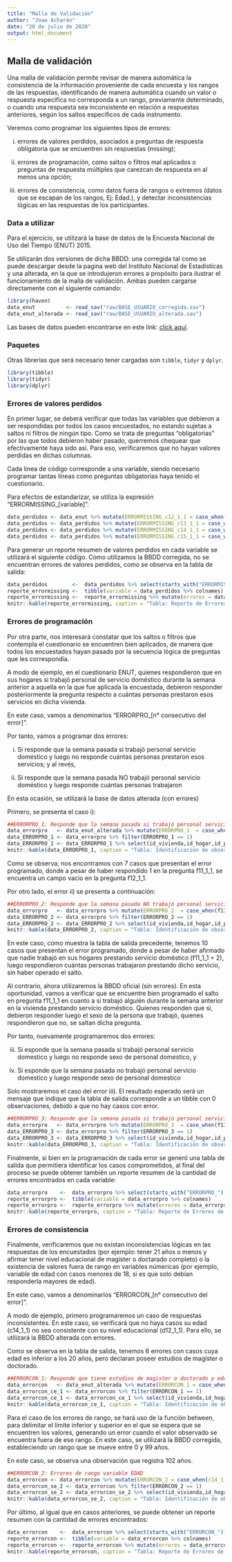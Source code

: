 ```yaml
---
title: "Malla de Validación"
author: "Joao Acharán"
date: "20 de julio de 2020"
output: html_document
---
```


## Malla de validación

Una malla de validación permite revisar de manera automática la consistencia de la información proveniente de cada encuesta y los rangos de las respuestas, identificando de manera automática cuando un valor o respuesta específica no corresponda a un rango, previamente determinado, o cuando una respuesta sea inconsistente en relación a respuestas anteriores, según los saltos específicos de cada instrumento.

Veremos como programar los siguientes tipos de errores:

i) errores de valores perdidos, asociados a preguntas de respuesta obligatoria que se encuentren sin respuestas (missing); 

ii) errores de programación, como saltos o filtros mal aplicados o preguntas de respuesta múltiples que carezcan de respuesta en al menos una opción;

iii) errores de consistencia, como datos fuera de rangos o extremos (datos que se escapan de los rangos, Ej: Edad.), y detectar inconsistencias lógicas en las respuestas de los participantes.

### Data a utilizar

Para el ejercicio, se utilizará la base de datos de la Encuesta Nacional de Uso del Tiempo (ENUT) 2015. 

Se utilizarán dos versiones de dicha BBDD: una corregida tal como se puede descargar desde la pagina web del Instituto Nacional de Estadísticas y una alterada, en la que se introdujeron errores a propósito para ilustrar el funcionamiento de la malla de validación. Ambas pueden cargarse directamente con el siguiente comando:

```r
library(haven)
data_enut          <- read_sav("raw/BASE_USUARIO_corregida.sav")
data_enut_alterada <- read_sav("raw/BASE_USUARIO_alterada.sav")
```

Las bases de datos pueden encontrarse en este link: <a href = "https://github.com/JoaoAcharanR/Malla_validacion/tree/master/raw">click aquí</a>. 

### Paquetes

Otras librerias que será necesario tener cargadas son <CODE>tibble</CODE>, <CODE>tidyr</CODE> y <CODE>dplyr</CODE>.

```r
library(tibble)
library(tidyr)
library(dplyr)
```

### Errores de valores perdidos

En primer lugar, se deberá verificar que todas las variables que debieron a ser respondidas por todos los casos encuestados, no estando sujetas a saltos ni filtros de ningún tipo. Como se trata de preguntas "obligatorias" por las que todos debieron haber pasado, querremos chequear que efectivamente haya sido así. Para eso, verificaremos que no hayan valores perdidas en dichas columnas.

Cada línea de código corresponde a una variable, siendo necesario programar tantas líneas como preguntas obligatorias haya tenido el cuestionario. 

Para efectos de estandarizar, se utiliza la expresión "ERRORMISSING_[variable]". 

```r
data_perdidos <- data_enut %>% mutate(ERRORMISSING_c12_1_1 = case_when(c12_1_1 = is.na(c12_1_1) ~ 1, TRUE ~ 0))
data_perdidos <- data_perdidos %>% mutate(ERRORMISSING_c13_1_1 = case_when(c13_1_1 = is.na(c13_1_1) ~ 1, TRUE ~ 0))
data_perdidos <- data_perdidos %>% mutate(ERRORMISSING_c14_1_1 = case_when(c14_1_1 = is.na(c14_1_1) ~ 1, TRUE ~ 0))
data_perdidos <- data_perdidos %>% mutate(ERRORMISSING_c15_1_1 = case_when(c15_1_1 = is.na(c15_1_1) ~ 1, TRUE ~ 0))
```

Para generar un reporte resumen de valores perdidos en cada variable se utilizará el siguiente código. Como utilizamos la BBDD corregida, no se encuentran errores de valores perdidos, como se observa en la tabla de salida:

```r
data_perdidos        <-  data_perdidos %>% select(starts_with("ERRORMISSING_"))
reporte_errormissing <-  tibble(variable = data_perdidos %>% colnames)
reporte_errormissing <-  reporte_errormissing %>% mutate(errores = data_perdidos %>% colSums(na.rm = TRUE))
knitr::kable(reporte_errormissing, caption = "Tabla: Reporte de Errores de valores perdidos")
```

### Errores de programación

Por otra parte, nos interesará constatar que los saltos o filtros que contempla el cuestionario se encuentren bien aplicados, de manera que todos los encuestados hayan pasado por la secuencia lógica de preguntas que les correspondía. 

A modo de ejemplo, en el cuestionario ENUT, quienes respondieron que en sus hogares si trabajó personal de servicio doméstico durante la semana anterior a aquella en la que fue aplicada la encuestada, debieron responder posteriormente la pregunta respecto a cuántas personas prestaron esos servicios en dicha vivienda. 

En este caso, vamos a denominarlos "ERRORPRO_[n° consecutivo del error]".

Por tanto, vamos a programar dos errores: 

i) Si responde que la semana pasada si trabajó personal servicio doméstico y luego no responde cuántas personas prestaron esos servicios; y al revés,

ii) Si responde que la semana pasada NO trabajó personal servicio doméstico y luego responde cuántas personas trabajaron

En esta ocasión, se utilizará la base de datos alterada (con errores)

Primero, se presenta el caso i):

```r
##ERRORPRO_1: Responde que la semana pasada si trabajó personal servicio domestico y luego no responde cuantas personas
data_errorpro   <- data_enut_alterada %>% mutate(ERRORPRO_1  = case_when(f11_1_1 == 1 & is.na(f12_1_1) ~ 1, TRUE ~ 0))
data_ERRORPRO_1 <- data_errorpro %>% filter(ERRORPRO_1 == 1)
data_ERRORPRO_1 <- data_ERRORPRO_1 %>% select(id_vivienda,id_hogar,id_persona,ERRORPRO_1,f11_1_1,f12_1_1)
knitr::kable(data_ERRORPRO_1, caption = "Tabla: Identificación de observaciones con ERRORPRO_1")
```

Como se observa, nos encontramos con 7 casos que presentan el error programado, donde a pesar de haber respondido 1 en la pregunta f11_1_1, se encuentra un campo vacio en la pregunta f12_1_1.

Por otro lado, el error ii) se presenta a continuación:

```r
##ERRORPRO_2: Responde que la semana pasada NO trabajó personal servicio domestico y luego responde cuantas personas trabajaron
data_errorpro   <- data_errorpro %>% mutate(ERRORPRO_2  = case_when(f11_1_1 == 2 & !is.na(f12_1_1) ~ 1, TRUE ~ 0))
data_ERRORPRO_2 <- data_errorpro %>% filter(ERRORPRO_2 == 1)
data_ERRORPRO_2 <- data_ERRORPRO_2 %>% select(id_vivienda,id_hogar,id_persona,ERRORPRO_2,f11_1_1,f12_1_1)
knitr::kable(data_ERRORPRO_2, caption = "Tabla: Identificación de observaciones con ERRORPRO_2")
```

En este caso, como muestra la tabla de salida precedente, tenemos 10 casos que presentan el error programado, donde a pesar de haber afirmado que nadie trabajó en sus hogares prestando servicio doméstico (f11_1_1 = 2), luego respondieron cuántas personas trabajaron prestando dicho servicio, sin haber operado el salto.

Al contrario, ahora utilizaremos la BBDD oficial (sin errores). En esta oportunidad, vamos a verificar que se encuentre bien programado el salto en pregunta f11_1_1 en cuanto a si trabajó alguién durante la semana anterior en la vivienda prestando servicio doméstico. Quienes responden que si, debieron responder luego el sexo de la persona que trabajó, quienes respondieron que no, se saltan dicha pregunta. 

Por tanto, nuevamente programaremos dos errores:

iii) Si esponde que la semana pasada si trabajó personal servicio domestico y luego no responde sexo de personal domestico, y

iv) Si esponde que la semana pasada no trabajó personal servicio domestico y luego responde sexo de personal domestico

Solo mostraremos el caso del error iii). El resultado esperado será un mensaje que indique que la tabla de salida corresponde a un tibble con 0 observaciones, debido a que no hay casos con error.

```r
##ERRORPRO_3: Responde que la semana pasada si trabajó personal servicio domestico y luego no responde sexo de personal domestico
data_errorpro   <- data_errorpro %>% mutate(ERRORPRO_3  = case_when(f11_1_1 == 1 & is.na(f13_1_1) ~ 1, TRUE ~ 0))
data_ERRORPRO_3 <- data_errorpro %>% filter(ERRORPRO_3 == 1)
data_ERRORPRO_3 <- data_ERRORPRO_3 %>% select(id_vivienda,id_hogar,id_persona,ERRORPRO_3,f11_1_1,f13_1_1)
knitr::kable(data_ERRORPRO_3, caption = "Tabla: Identificación de observaciones con ERRORPRO_3")
```

Finalmente, si bien en la programación de cada error se generó una tabla de salida que permitiera identificar los casos comprometidos, al final del proceso se puede obtener también un reporte resumen de la cantidad de errores encontrados en cada variable:

```r
data_errorpro    <-  data_errorpro %>% select(starts_with("ERRORPRO_"))
reporte_errorpro <-  tibble(variable = data_errorpro %>% colnames)
reporte_errorpro <-  reporte_errorpro %>% mutate(errores = data_errorpro %>% colSums(na.rm = TRUE))
knitr::kable(reporte_errorpro, caption = "Tabla: Reporte de Errores de programación")
```


### Errores de consistencia

Finalmente, verificaremos que no existan inconsistencias lógicas en las respuestas de los encuestados (por ejemplo: tener 21 años o menos y afirmar tener nivel educacional de magister o doctarado completo) o la existencia de valores fuera de rango en variables númericas (por ejemplo, variable de edad con casos menores de 18, si es que solo debían responderla mayores de edad).

En este caso, vamos a denominarlos "ERRORCON_[n° consecutivo del error]".

A modo de ejemplo, primero programaremos un caso de respuestas inconsistentes. En este caso, se verificará que no haya casos su edad (c14_1_1) no sea consistente con su nivel educacional (d12_1_1). Para ello, se utilizará la BBDD alterada con errores.

Como se observa en la tabla de salida, tenemos 6 errores con casos cuya edad es inferior a los 20 años, pero declaran poseer estudios de magíster o doctorado.

```r
##ERRORCON_1: Responde que tiene estudios de magister o doctorado y edad inferior a 21 años
data_errorcon   <- data_enut_alterada %>% mutate(ERRORCON_1 = case_when(c14_1_1 <= 21 & (d12_1_1 == 14 | d12_1_1 == 15) ~ 1, TRUE ~ 0))
data_errorcon_ce_1 <- data_errorcon %>% filter(ERRORCON_1 == 1)
data_errorcon_ce_1 <- data_errorcon_ce_1 %>% select(id_vivienda,id_hogar,id_persona,ERRORCON_1,c14_1_1,d12_1_1)
knitr::kable(data_errorcon_ce_1, caption = "Tabla: Identificación de observaciones con ERRORCON_1")
```

Para el caso de los errores de rango, se hará uso de la función between, para delimitar el límite inferior y superior en el que se espera que se encuentren los valores, generando un error cuando el valor observado se encuentra fuera de ese rango. En este caso, se utilizará la BBDD corregida, estableciendo un rango que se mueve entre 0 y 99 años.

En este caso, se observa una observación que registra 102 años.


```r
##ERRORCON_2: Errores de rango variable EDAD
data_errorcon <- data_errorcon %>% mutate(ERRORCON_2 = case_when(c14_1_1 = between(c14_1_1,0,99) ~ 0, TRUE ~ 1))
data_errorcon_se_2 <- data_errorcon %>% filter(ERRORCON_2 == 1)
data_errorcon_se_2 <- data_errorcon_se_2 %>% select(id_vivienda,id_hogar,id_persona,ERRORCON_2,c14_1_1)
knitr::kable(data_errorcon_se_2, caption = "Tabla: Identificación de observaciones con ERRORCON_2")
```

Por último, al igual que en casos anteriores, se puede obtener un reporte resumen con la cantidad de errores encontrados:

```r
data_errorcon    <-  data_errorcon %>% select(starts_with("ERRORCON_"))
reporte_errorcon <-  tibble(variable = data_errorcon %>% colnames)
reporte_errorcon <-  reporte_errorcon %>% mutate(errores = data_errorcon %>% colSums(na.rm = TRUE))
knitr::kable(reporte_errorcon, caption = "Tabla: Reporte de Errores de consistencia")
```

